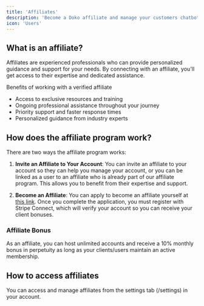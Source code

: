 ```yaml
---
title: 'Affiliates'
description: 'Become a Doko affiliate and manage your customers chatbots while receiving rewards from Doko'
icon: 'Users'
---
```


## What is an affiliate?

Affiliates are experienced professionals who can provide personalized guidance and support for your needs. By connecting with an affiliate, you'll get access to their expertise and dedicated assistance.

Benefits of working with a verified affiliate
- Access to exclusive resources and training
- Ongoing professional assistance throughout your journey
- Priority support and faster response times
- Personalized guidance from industry experts

## How does the affiliate program work? 

There are two ways the affiliate program works:

1. **Invite an Affiliate to Your Account**: You can invite an affiliate to your account so they can help you manage your account, or you can be linked as a user to an affiliate who is already part of our affiliate program. This allows you to benefit from their expertise and support.

2. **Become an Affiliate**: You can apply to become an affiliate yourself at [this link](https://doko-ai.com/en/affiliate/platform/become-an-affiliate). Once you complete the application, you must register with Stripe Connect, which will verify your account so you can receive your client bonuses.

### Affiliate Bonus
As an affiliate, you can host unlimited accounts and receive a 10% monthly bonus in perpetuity as long as your clients/users maintain an active membership.

## How to access affiliates

You can access and manage affiliates from the settings tab (/settings) in your account.

